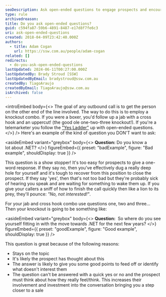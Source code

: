 ```yaml
---
seoDescription: Ask open-ended questions to engage prospects and encourage meaningful conversations during outbound calls.
type: rule
archivedreason:
title: Do you ask open-ended questions?
guid: c594fa87-59b6-4891-8487-e17d8f7fe6c3
uri: ask-open-ended-questions
created: 2018-04-09T23:42:40.000Z
authors:
  - title: Adam Cogan
    url: https://ssw.com.au/people/adam-cogan
related: []
redirects:
  - do-you-ask-open-ended-questions
lastUpdated: 2024-06-11T00:27:00.000Z
lastUpdatedBy: Brady Stroud [SSW]
lastUpdatedByEmail: bradystroud@ssw.com.au
createdBy: TiagoAraujo
createdByEmail: TiagoAraujo@ssw.com.au
isArchived: false
---
```


<introEmbed
  body={<>
The goal of any outbound call is to get the person on the other end of the line involved. The way to do this is to employ a knockout combo. If you were a boxer, you'd follow up a jab with a cross hook and an uppercut! (the good ole one-two-three knockout!). If you're a telemarketer you follow the ["Yes Ladder"](/build-a-yes-ladder-to-your-outbound-script) up with open-ended questions.
  </>}
/>
Here's an example of the kind of question you DON'T want to ask:

<asideEmbed
  variant="greybox"
  body={<>
    **Question:** Do you know a lot about .NET?
  </>}
  figureEmbed={{
    preset: "badExample",
    figure: "Bad example",
    shouldDisplay: true
  }}
/>

This question is a show stopper! It's too easy for prospects to give a one-word response. If they say no, then you've effectively dug a really deep hole for yourself and it's tough to recover from this position to close the prospect. If they say 'yes', then that's not too bad but they're probably sick of hearing you speak and are waiting for something to wake them up. If you give your callers a sniff of how to finish the call quickly then like a lion to its prey, they'll pounce: _"No, not interested!"_.

For your jab and cross hook combo use questions one, two and three...
Then your knockout is going to be something like:

<asideEmbed
  variant="greybox"
  body={<>
    **Question:**  So where do you see yourself fitting in with the move towards .NET for the next few years?
  </>}
  figureEmbed={{
    preset: "goodExample",
    figure: "Good example",
    shouldDisplay: true
  }}
/>

This question is great because of the following reasons:

* Stays on the topic
* It's likely the prospect has thought about this
* The answer is likely to give you some good points to feed off or identify what doesn't interest them
* The question can't be answered with a quick yes or no and the prospect must think about how they really feel/think. This increases their involvement and investment into the conversation bringing you a step closer to a sale
